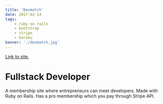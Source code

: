 ```yaml
---
title: 'Devmatch'
date: 2017-02-14
tags:
    - ruby on rails
    - bootstrap
    - stripe
    - heroku
banner: './devmatch.jpg'
---
```



<a href="http://pacific-mesa-35161.herokuapp.com/" target="_blank" rel="noopener noreferrer">
    Link to site.
</a>

<h1>Fullstack Developer</h1>

A membership site where entrepreneurs can meet developers.
Made with Ruby on Rails. Has a pro membership which you pay through Stripe API.
